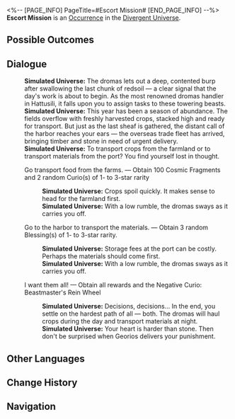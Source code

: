 <%-- [PAGE_INFO]
PageTitle=#Escort Mission#
[END_PAGE_INFO] --%>
{{Stub}}
{{Simulated Universe Event Infobox
|id            = 26801
|title         = 
|image         = Occurrence Dolos.png
|domains_su    = 
|domains_swarm = 
|domains_gng   = 
|domains_du    = Unknown
|domains_und   = 
|requirements  = 
|prev          = 
|next          = 
|characters    = 
|factions      = 
|order         = 
|order_du      = 157
}}
'''Escort Mission''' is an [[Divergent Universe/Occurrence|Occurrence]] in the [[Divergent Universe]].

==Possible Outcomes==
{{Possible Outcomes
|choice_1 = Go transport food from the farms.
|result_1 = Obtain 100 Cosmic Fragments and 2 random Curio(s) of 1- to 3-star rarity

|choice_2 = Go to the harbor to transport the materials.
|result_2 = Obtain 3 random Blessing(s) of 1- to 3-star rarity.

|choice_3 = I want them all!
|result_3 = Obtain all rewards and the Negative Curio: Beastmaster's Rein Wheel
}}
<!--
==Gameplay Notes==
* 
-->
==Dialogue==
{{Dialogue Start}}
:'''Simulated Universe:''' The dromas lets out a deep, contented burp after swallowing the last chunk of redsoil &mdash; a clear signal that the day's work is about to begin. As the most renowned dromas handler in Hattusili, it falls upon you to assign tasks to these towering beasts.
:'''Simulated Universe:''' This year has been a season of abundance. The fields overflow with freshly harvested crops, stacked high and ready for transport. But just as the last sheaf is gathered, the distant call of the harbor reaches your ears &mdash; the overseas trade fleet has arrived, bringing timber and stone in need of urgent delivery.
:'''Simulated Universe:''' To transport crops from the farmland or to transport materials from the port? You find yourself lost in thought.
:{{DIcon|Star}} Go transport food from the farms. &mdash; Obtain 100 Cosmic Fragments and 2 random Curio(s) of 1- to 3-star rarity
::'''Simulated Universe:''' Crops spoil quickly. It makes sense to head for the farmland first.
::'''Simulated Universe:''' With a low rumble, the dromas sways as it carries you off.
:{{DIcon|Star}} Go to the harbor to transport the materials. &mdash; Obtain 3 random Blessing(s) of 1- to 3-star rarity.
::'''Simulated Universe:''' Storage fees at the port can be costly. Perhaps the materials should come first.
::'''Simulated Universe:''' With a low rumble, the dromas sways as it carries you off.
:{{DIcon|Star}} I want them all! &mdash; Obtain all rewards and the Negative Curio: Beastmaster's Rein Wheel
::'''Simulated Universe:''' Decisions, decisions... In the end, you settle on the hardest path of all &mdash; both. The dromas will haul crops during the day and transport materials at night.
::'''Simulated Universe:''' Your heart is harder than stone. Then don't be surprised when Georios delivers your punishment.
{{Dialogue End}}

==Other Languages==
{{Other Languages
|en   = Escort Mission
|zhs  = 运输任务
|zht  = 運輸任務
|ja   = {{Rubi|輸送任務|ゆそうにんむ}}
|ko   = 운송 임무
|es   = Misión de transporte
|fr   = Missions d'escorte
|ru   = Транспортная миссия
|th   = ภารกิจขนส่ง
|vi   = Nhiệm Vụ Vận Chuyển
|de   = Versandmission
|id   = Misi Transportasi
|pt   = Missão de Escolta
}}

==Change History==
{{Change History|3.3}}

==Navigation==
{{Occurrence Navbox}}